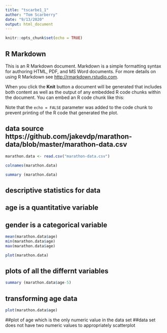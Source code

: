 ---
title: "tscarbe1_1"
author: "Tom Scarberry"
date: "9/13/2020"
output: html_document
---

```{r setup, include=FALSE}
knitr::opts_chunk$set(echo = TRUE)
```

## R Markdown

This is an R Markdown document. Markdown is a simple formatting syntax for authoring HTML, PDF, and MS Word documents. For more details on using R Markdown see <http://rmarkdown.rstudio.com>.

When you click the **Knit** button a document will be generated that includes both content as well as the output of any embedded R code chunks within the document. You can embed an R code chunk like this:



Note that the `echo = FALSE` parameter was added to the code chunk to prevent printing of the R code that generated the plot.

## data source https://github.com/jakevdp/marathon-data/blob/master/marathon-data.csv 


```{r}
marathon.data <- read.csv("marathon-data.csv")
```



```{r}
colnames(marathon.data)  

```

```{r}
summary (marathon.data)  

```
## descriptive statistics for data
## age is a quantitative variable
## gender is a categorical variable

```{r marathon.data}
mean(marathon.data$age)
min(marathon.data$age)
max(marathon.data$age)

```

```{r}
plot(marathon.data)

```
## plots of all the differnt variables
```{r}
summary (marathon.data$age-5)  

```
## transforming age data

```{r}
plot(marathon.data$age)

```
##plot of age which is the only numeric value in the data set
##data set does not have two numeric values to appropriately scatterplot

